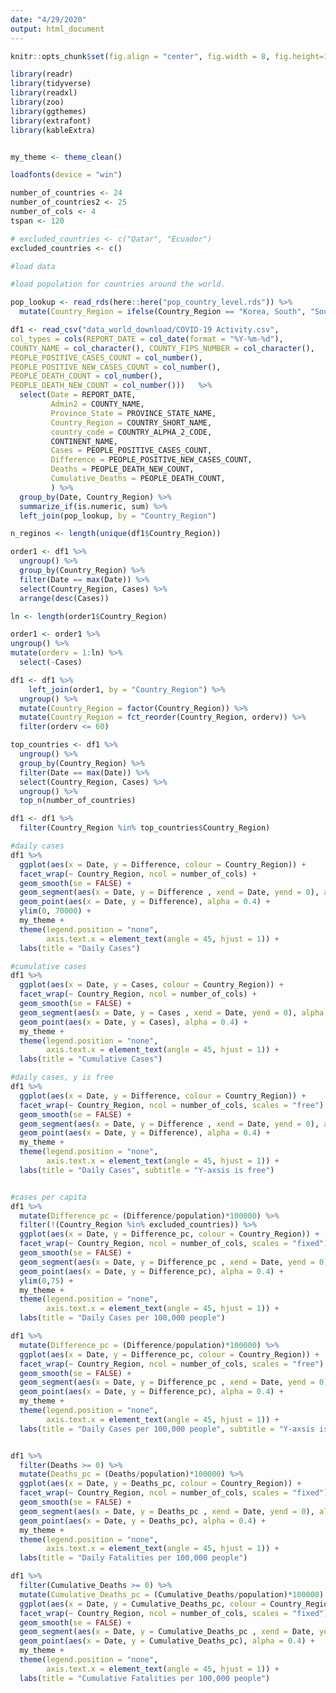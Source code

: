 ```yaml
---
date: "4/29/2020"
output: html_document
---
```


```r
knitr::opts_chunk$set(fig.align = "center", fig.width = 8, fig.height=10, echo = FALSE, message=FALSE, warning=FALSE)
```

```r
library(readr)
library(tidyverse)
library(readxl)
library(zoo)
library(ggthemes)
library(extrafont)
library(kableExtra)


my_theme <- theme_clean()

loadfonts(device = "win")

number_of_countries <- 24
number_of_countries2 <- 25
number_of_cols <- 4
tspan <- 120

# excluded_countries <- c("Qatar", "Ecuador")
excluded_countries <- c()

#load data 

#load population for countries around the world. 

pop_lookup <- read_rds(here::here("pop_country_level.rds")) %>% 
  mutate(Country_Region = ifelse(Country_Region == "Korea, South", "South Korea", Country_Region))

df1 <- read_csv("data_world_download/COVID-19 Activity.csv",
col_types = cols(REPORT_DATE = col_date(format = "%Y-%m-%d"),
COUNTY_NAME = col_character(), COUNTY_FIPS_NUMBER = col_character(),
PEOPLE_POSITIVE_CASES_COUNT = col_number(),
PEOPLE_POSITIVE_NEW_CASES_COUNT = col_number(),
PEOPLE_DEATH_COUNT = col_number(),
PEOPLE_DEATH_NEW_COUNT = col_number()))   %>% 
  select(Date = REPORT_DATE,
         Admin2 = COUNTY_NAME,
         Province_State = PROVINCE_STATE_NAME,
         Country_Region = COUNTRY_SHORT_NAME,
         country_code = COUNTRY_ALPHA_2_CODE,
         CONTINENT_NAME,
         Cases = PEOPLE_POSITIVE_CASES_COUNT,
         Difference = PEOPLE_POSITIVE_NEW_CASES_COUNT,
         Deaths = PEOPLE_DEATH_NEW_COUNT,
         Cumulative_Deaths = PEOPLE_DEATH_COUNT,
         ) %>%  
  group_by(Date, Country_Region) %>%  
  summarize_if(is.numeric, sum) %>%  
  left_join(pop_lookup, by = "Country_Region")

n_reginos <- length(unique(df1$Country_Region))

order1 <- df1 %>% 
  ungroup() %>% 
  group_by(Country_Region) %>% 
  filter(Date == max(Date)) %>%  
  select(Country_Region, Cases) %>%  
  arrange(desc(Cases)) 

ln <- length(order1$Country_Region)

order1 <- order1 %>%   
ungroup() %>% 
mutate(orderv = 1:ln) %>% 
  select(-Cases)

df1 <- df1 %>% 
    left_join(order1, by = "Country_Region") %>% 
  ungroup() %>% 
  mutate(Country_Region = factor(Country_Region)) %>%  
  mutate(Country_Region = fct_reorder(Country_Region, orderv)) %>% 
  filter(orderv <= 60) 

top_countries <- df1 %>%  
  ungroup() %>%
  group_by(Country_Region) %>%  
  filter(Date == max(Date)) %>%  
  select(Country_Region, Cases) %>% 
  ungroup() %>%  
  top_n(number_of_countries)

df1 <- df1 %>% 
  filter(Country_Region %in% top_countries$Country_Region)

#daily cases
df1 %>%  
  ggplot(aes(x = Date, y = Difference, colour = Country_Region)) +  
  facet_wrap(~ Country_Region, ncol = number_of_cols) +
  geom_smooth(se = FALSE) +
  geom_segment(aes(x = Date, y = Difference , xend = Date, yend = 0), alpha = 0.3) + 
  geom_point(aes(x = Date, y = Difference), alpha = 0.4) +
  ylim(0, 70000) +
  my_theme +
  theme(legend.position = "none",
        axis.text.x = element_text(angle = 45, hjust = 1)) +
  labs(title = "Daily Cases")

#cumulative cases
df1 %>% 
  ggplot(aes(x = Date, y = Cases, colour = Country_Region)) +  
  facet_wrap(~ Country_Region, ncol = number_of_cols) +
  geom_smooth(se = FALSE) +
  geom_segment(aes(x = Date, y = Cases , xend = Date, yend = 0), alpha = 0.3) + 
  geom_point(aes(x = Date, y = Cases), alpha = 0.4) +
  my_theme +
  theme(legend.position = "none",
        axis.text.x = element_text(angle = 45, hjust = 1)) +
  labs(title = "Cumulative Cases")

#daily cases, y is free
df1 %>% 
  ggplot(aes(x = Date, y = Difference, colour = Country_Region)) +  
  facet_wrap(~ Country_Region, ncol = number_of_cols, scales = "free") +
  geom_smooth(se = FALSE) +
  geom_segment(aes(x = Date, y = Difference , xend = Date, yend = 0), alpha = 0.3) + 
  geom_point(aes(x = Date, y = Difference), alpha = 0.4) +
  my_theme +
  theme(legend.position = "none",
        axis.text.x = element_text(angle = 45, hjust = 1)) +
  labs(title = "Daily Cases", subtitle = "Y-axsis is free")


#cases per capita 
df1 %>% 
  mutate(Difference_pc = (Difference/population)*100000) %>% 
  filter(!(Country_Region %in% excluded_countries)) %>% 
  ggplot(aes(x = Date, y = Difference_pc, colour = Country_Region)) +  
  facet_wrap(~ Country_Region, ncol = number_of_cols, scales = "fixed") +
  geom_smooth(se = FALSE) +
  geom_segment(aes(x = Date, y = Difference_pc , xend = Date, yend = 0), alpha = 0.3) + 
  geom_point(aes(x = Date, y = Difference_pc), alpha = 0.4) +
  ylim(0,75) +
  my_theme +
  theme(legend.position = "none",
        axis.text.x = element_text(angle = 45, hjust = 1)) +
  labs(title = "Daily Cases per 100,000 people")

df1 %>% 
  mutate(Difference_pc = (Difference/population)*100000) %>% 
  ggplot(aes(x = Date, y = Difference_pc, colour = Country_Region)) +  
  facet_wrap(~ Country_Region, ncol = number_of_cols, scales = "free") +
  geom_smooth(se = FALSE) +
  geom_segment(aes(x = Date, y = Difference_pc , xend = Date, yend = 0), alpha = 0.3) + 
  geom_point(aes(x = Date, y = Difference_pc), alpha = 0.4) +
  my_theme +
  theme(legend.position = "none",
        axis.text.x = element_text(angle = 45, hjust = 1)) +
  labs(title = "Daily Cases per 100,000 people", subtitle = "Y-axsis is free")


df1 %>% 
  filter(Deaths >= 0) %>% 
  mutate(Deaths_pc = (Deaths/population)*100000) %>% 
  ggplot(aes(x = Date, y = Deaths_pc, colour = Country_Region)) +  
  facet_wrap(~ Country_Region, ncol = number_of_cols, scales = "fixed") +
  geom_smooth(se = FALSE) +
  geom_segment(aes(x = Date, y = Deaths_pc , xend = Date, yend = 0), alpha = 0.3) + 
  geom_point(aes(x = Date, y = Deaths_pc), alpha = 0.4) +
  my_theme +
  theme(legend.position = "none",
        axis.text.x = element_text(angle = 45, hjust = 1)) +
  labs(title = "Daily Fatalities per 100,000 people")

df1 %>% 
  filter(Cumulative_Deaths >= 0) %>% 
  mutate(Cumulative_Deaths_pc = (Cumulative_Deaths/population)*100000) %>% 
  ggplot(aes(x = Date, y = Cumulative_Deaths_pc, colour = Country_Region)) +  
  facet_wrap(~ Country_Region, ncol = number_of_cols, scales = "fixed") +
  geom_smooth(se = FALSE) +
  geom_segment(aes(x = Date, y = Cumulative_Deaths_pc , xend = Date, yend = 0), alpha = 0.3) + 
  geom_point(aes(x = Date, y = Cumulative_Deaths_pc), alpha = 0.4) +
  my_theme +
  theme(legend.position = "none",
        axis.text.x = element_text(angle = 45, hjust = 1)) +
  labs(title = "Cumulative Fatalities per 100,000 people")

```


